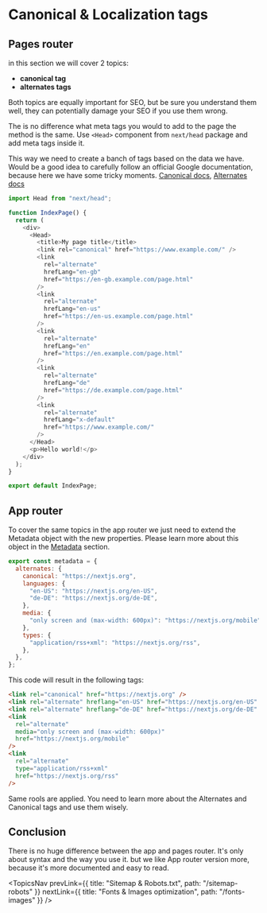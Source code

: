 
# Canonical & Localization tags

## Pages router

in this section we will cover 2 topics:

- **canonical tag**
- **alternates tags**

Both topics are equally important for SEO, but be sure you understand them well, they can potentially damage your SEO if you use them wrong.

The is no difference what meta tags you would to add to the page the method is the same.
Use `<Head>` component from `next/head` package and add meta tags inside it.

This way we need to create a banch of tags based on the data we have.
Would be a good idea to carefully follow an official Google documentation, because here we have some tricky moments. <a href="https://developers.google.com/search/docs/crawling-indexing/consolidate-duplicate-urls" target="_blank">
Canonical docs</a>, <a href="https://developers.google.com/search/docs/specialty/international/localized-versions" target="_blank">Alternates docs</a>

```js
import Head from "next/head";

function IndexPage() {
  return (
    <div>
      <Head>
        <title>My page title</title>
        <link rel="canonical" href="https://www.example.com/" />
        <link
          rel="alternate"
          hrefLang="en-gb"
          href="https://en-gb.example.com/page.html"
        />
        <link
          rel="alternate"
          hrefLang="en-us"
          href="https://en-us.example.com/page.html"
        />
        <link
          rel="alternate"
          hrefLang="en"
          href="https://en.example.com/page.html"
        />
        <link
          rel="alternate"
          hrefLang="de"
          href="https://de.example.com/page.html"
        />
        <link
          rel="alternate"
          hrefLang="x-default"
          href="https://www.example.com/"
        />
      </Head>
      <p>Hello world!</p>
    </div>
  );
}

export default IndexPage;
```

## App router

To cover the same topics in the app router we just need to extend the Metadata object with the new properties.
Please learn more about this object in the <a href="/topics/metadata">Metadata</a> section.

```js
export const metadata = {
  alternates: {
    canonical: "https://nextjs.org",
    languages: {
      "en-US": "https://nextjs.org/en-US",
      "de-DE": "https://nextjs.org/de-DE",
    },
    media: {
      "only screen and (max-width: 600px)": "https://nextjs.org/mobile",
    },
    types: {
      "application/rss+xml": "https://nextjs.org/rss",
    },
  },
};
```

This code will result in the following tags:

```html
<link rel="canonical" href="https://nextjs.org" />
<link rel="alternate" hreflang="en-US" href="https://nextjs.org/en-US" />
<link rel="alternate" hreflang="de-DE" href="https://nextjs.org/de-DE" />
<link
  rel="alternate"
  media="only screen and (max-width: 600px)"
  href="https://nextjs.org/mobile"
/>
<link
  rel="alternate"
  type="application/rss+xml"
  href="https://nextjs.org/rss"
/>
```

Same rools are applied. You need to learn more about the Alternates and Canonical tags and use them wisely.

## Conclusion

There is no huge difference between the app and pages router.
It's only about syntax and the way you use it. but we like App router version more, because it's more documented and easy to read.

<TopicsNav
  prevLink={{ title: "Sitemap & Robots.txt", path: "/sitemap-robots" }}
  nextLink={{ title: "Fonts & Images optimization", path: "/fonts-images" }}
/>
